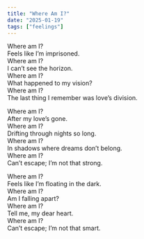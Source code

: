 ```yaml
---
title: "Where Am I?"
date: "2025-01-19"
tags: ["feelings"]
---
```


Where am I?  
Feels like I’m imprisoned.  
Where am I?  
I can’t see the horizon.  
Where am I?  
What happened to my vision?  
Where am I?  
The last thing I remember was love’s division.

Where am I?  
After my love’s gone.  
Where am I?  
Drifting through nights so long.  
Where am I?  
In shadows where dreams don’t belong.  
Where am I?  
Can’t escape; I’m not that strong.

Where am I?  
Feels like I’m floating in the dark.  
Where am I?  
Am I falling apart?  
Where am I?  
Tell me, my dear heart.  
Where am I?  
Can’t escape; I’m not that smart.
